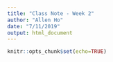 ```yaml
---
title: "Class Note - Week 2"
author: "Allen Ho"
date: "7/11/2019"
output: html_document
---
```


```r
knitr::opts_chunk$set(echo=TRUE)
```


